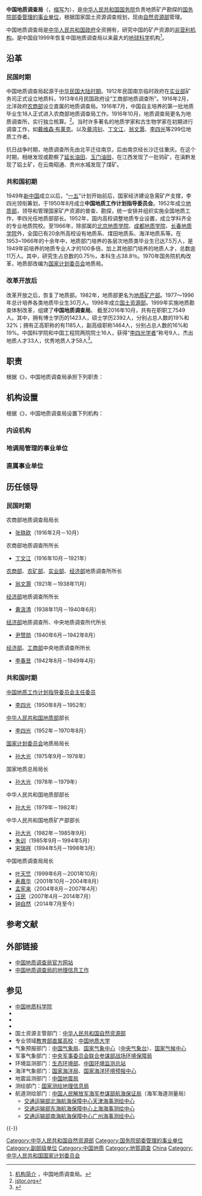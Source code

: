 {{Infobox PRCG|color=#014099
|机构名称 = 中国地质调查局
|标志1=National Emblem of the People's Republic of China (2).svg
|标志1说明=[[s:国务院关于国家行政机关和企业事业单位社会团体印章管理的规定|1999年规定]]：[[印章|印章]][[直径|直径]]4.5厘米，中央刊[[中华人民共和国国徽|国徽]]，由[[中华人民共和国国务院|国务院]]制发。
|职位1 = 局长
|人员1 = [[钟自然|钟自然]]
|职位2 = 副局长
|人员2 = [[李金发|李金发]]、{{wrap}}[[李朋德|李朋德]]、{{wrap}}[[牛之俊|牛之俊]]
|人数2 = 3 
|成立时间 = 1999年
|业务上级=[[中华人民共和国自然资源部|中华人民共和国自然资源部]]
|组织上级=[[中华人民共和国国务院|中华人民共和国国务院]]
|机构类型 = [[国务院部委管理的国家局|国务院部委管理的事业单位]]
|本级纪检监察 = [[中华人民共和国自然资源部#驻部纪检监察组|中央纪委国家监委驻自然资源部纪检监察组]]
 |行政级别 = 副部级
|地址1 = [[北京市|北京市]][[西城区|西城区]]阜外大街45号院
|邮编1 = 100037
|官网 = {{URL|https://www.cgs.gov.cn/}} 
|image1= China Geological Survey (20201210153401).jpg
|caption1 = 中国地质调查局机关（2020年12月）
}}
'''中国地质调查局'''（{{lang-en|China Geological Survey}}，[[缩写|缩写]]为'''{{lang|en|CGS}}'''），是[[中华人民共和国国务院|中华人民共和国国务院]]负责地质矿产勘探的[[国务院部委管理的国家局|国务院部委管理的事业单位]]，根据国家国土资源调查规划，现由[[中华人民共和国自然资源部|自然资源部]]管理。

中国地质调查局是[[中华人民共和国政府|中华人民共和国政府]]全资拥有，研究中国的矿产资源的[[非营利机构|非营利机构]]。是中国自1999年恢复中国地质调查局以来最大的[[地球科学|地球科学]]机构<ref>[http://www.cgs.gov.cn/gywm/jggk/13495.htm 机构简介] {{Wayback|url=http://www.cgs.gov.cn/gywm/jggk/13495.htm |date=20150518095405 }}，中国地质调查局。</ref>。

== 沿革 ==
=== 民国时期 ===
中国地质调查局起源于[[中华民国大陆时期|中华民国大陆时期]]。1912年民国南京临时政府在[[实业部|实业部]]矿务司正式设立地质科，1913年6月民国政府设“工商部地质调查所”。1916年2月，北洋政府[[农商部|农商部]]设立直属的地质调查局。1916年7月，中国自主培养的第一批地质毕业生18人正式进入农商部地质调查局工作。1916年10月，地质调查局更名为地质调查所，实行独立核算。<ref>[http://links.jstor.org/sici?sici=1651-3215%281921%293%3C305%3ATNGSOC%3E2.0.CO%3B2-N&size=LARGE jstor.org]</ref>。当时许多著名的地质学家和古生物学家在初期进行调查工作，如[[步達生|戴维森·布莱克]]。以及[[章鸿钊|章鸿钊]]、[[丁文江|丁文江]]、[[翁文灏|翁文灏]]、[[李四光|李四光]]等299位地质工作者。

抗日战争时期，地质调查所先由北平迁往南京，后由南京经长沙迁往重庆。在这个时期，相继发现或勘察了[[延长油田|延长油田]]、[[玉门油田|玉门油田]]，在江西发现了一批钨矿，在滇黔发现了铝土矿，在云南昭通、贵州水城发现了煤矿。

=== 共和国初期 ===
1949年[[新中国|新中国]]成立以后，“[[一五|一五]]”计划开始前后，国家经济建设急需矿产支撑，李四光领衔筹划，于1950年8月成立'''中国地质工作计划指导委员会'''。1952年成立[[地质矿产部|地质部]]，领导和管理国家矿产资源的普查、勘探，统一安排并组织实施全国地质工作，李四光任地质部部长。1952年，国内高校调整地质专业设置，成立学科齐全的专业地质院校。至1966年，除部属的[[北京地质学院|北京地质学院]]、[[成都地质学院|成都地质学院]]、[[长春地质学院|长春地质学院]]外，全国已有20余所高校设有地质系、煤田地质系、海洋地质系等。在1953~1966年的十余年中，地质部门培养的各层次地质类毕业生已达7.5万人，是1949年前培养的地质专业人才的100多倍，加上其他部门培养的地质人才，总数逾11万人。其中，研究生占总数的0.75％，本科生占38.8％。1970年国务院机构改革，地质部改编为[[国家计划委员会|国家计划委员会]]地质局。

=== 改革开放后 ===
改革开放之后，恢复了地质部。1982年，地质部更名为[[地质矿产部|地质矿产部]]。1977～1996年总计培养各类地质毕业生30万人。1998年成立[[国土资源部|国土资源部]]。1999年实施地质勘查体制改革，组建了'''中国地质调查局'''。 截至2016年10月，共有在职职工7549人。其中，拥有博士学历的1423人，硕士学历2392人，分别占总人数的19%和32%；拥有正高职称的有1185人，副高级职称1464人，分别占总人数的16%和19%。中国科学院和中国工程院两院院士16人，获得“[[李四光学者|李四光学者]]”称号9人，杰出地质人才33人，优秀地质人才58人<ref>{{Cite web |url=http://www.cgs.gov.cn/ddztt/cgs100/mtbb/201611/t20161111_416361.html |title=“中国地质调查百年历史回眸”， 来源:中国国土资源报 作者:《中国地质调查百年史纲》编写组 发布时间:2016-11-11 |accessdate=2017-01-02 |archive-date=2020-11-18 |archive-url=https://web.archive.org/web/20201118141755/https://www.cgs.gov.cn/ddztt/cgs100/mtbb/201611/t20161111_416361.html |dead-url=no }}</ref>。

== 职责 ==
根据《{{s|中国地质调查局主要职责内设机构和人员编制规定}}》，中国地质调查局承担下列职责：
{{columns-list|2|
# 统一部署和组织实施国家基础性、公益性地质调查和矿产资源远景评价工作；组织实施国家战略性矿产勘查工作和国家交办的部分重大工程建设前期地质勘查工作。
# 组织实施水文地质、工程地质和环境地质调查评价工作，开展地质环境监测和地质灾害调查、预报预警与专项防治。
# 开展前沿性、基础性地质研究，以及与地质调查和矿产勘查相关的应用研究；开展地质调查和矿产勘查新技术、新方法、新工艺的研究、引进与推广。
# 受自然资源部委托，组织拟订地质调查和矿产勘查技术规程、规范和标准；组织实施质量监督和重大项目监理。
# 建立地质调查和矿产勘查信息网络系统，开展地质资料信息、国土档案等社会公益服务工作。
# 开展与地质调查和矿产勘查相关的国际交流合作，以及利用国外矿产资源前期地质工作。
# 统一管理国家公益性地质调查队伍。对地方公益性地质调查队伍承担的国家地质调查工作实行项目联系、业务指导。对项目执行情况开展监督检查和成果管理。
# 承办自然资源部交办的其他事项。
}}

== 机构设置 ==
根据《{{s|中国地质调查局主要职责内设机构和人员编制规定}}》，中国地质调查局设置下列机构：
=== 内设机构 ===
{{columns-list|2|
* 办公室
* 总工程师室
* 财务部
* 基础调查部
* 资源评价部
* 水文地质环境地质部
* 科技外事部
* 装备部
* 人事教育部
* 监察审计室
* 直属机关党委
}}

=== 地调局管理的事业单位 ===
{{columns-list|2|
* [[中国地质调查局自然资源综合调查指挥中心|中国地质调查局自然资源综合调查指挥中心]]（正司局级）
}}

=== 直属事业单位 ===
{{columns-list|2|
* [[中国地质科学院|中国地质科学院]]（正司局级）
** [[中国地质科学院地球物理地球化学勘查研究所|中国地质科学院地球物理地球化学勘查研究所]]
** [[中国地质科学院地质研究所|中国地质科学院地质研究所]]
** [[中国地质科学院矿产资源研究所|中国地质科学院矿产资源研究所]]
** [[中国地质科学院地质力学研究所|中国地质科学院地质力学研究所]]
** [[中国地质科学院水文地质环境地质研究所|中国地质科学院水文地质环境地质研究所]]
** [[中国地质科学院岩溶地质研究所|中国地质科学院岩溶地质研究所]]
** [[中国地质科学院勘探技术研究所|中国地质科学院勘探技术研究所]]
** [[中国地质科学院国家地质实验测试中心|中国地质科学院国家地质实验测试中心]]
** [[中国地质科学院探矿工艺研究所|中国地质科学院探矿工艺研究所]]
** [[中国地质科学院郑州矿产综合利用研究所|中国地质科学院郑州矿产综合利用研究所]]
** [[中国地质科学院矿产综合利用研究所|中国地质科学院矿产综合利用研究所]]
* [[中国地质调查局发展研究中心|中国地质调查局发展研究中心（全国地质资料馆、自然资源部矿产勘查技术指导中心）]]
* [[中国地质调查局天津地质调查中心|中国地质调查局天津地质调查中心（华北地质科技创新中心）]]
* [[中国地质调查局沈阳地质调查中心|中国地质调查局沈阳地质调查中心（东北地质科技创新中心）]]
* [[中国地质调查局南京地质调查中心|中国地质调查局南京地质调查中心（华东地质科技创新中心）]]
* [[中国地质调查局武汉地质调查中心|中国地质调查局武汉地质调查中心（中南地质科技创新中心）]]
* [[中国地质调查局成都地质调查中心|中国地质调查局成都地质调查中心（西南地质科技创新中心）]]
* [[中国地质调查局西安地质调查中心|中国地质调查局西安地质调查中心（西北地质科技创新中心）]]
* [[广州海洋地质调查局|广州海洋地质调查局]]
* [[青岛海洋地质研究所|青岛海洋地质研究所]]
* [[中国自然资源航空物探遥感中心|中国自然资源航空物探遥感中心]]
* [[中国地质调查局油气资源调查中心|中国地质调查局油气资源调查中心]]
* [[中国环境监测院|中国地质环境监测院（自然资源部地质灾害应急技术指导中心）]]
* [[中国地质调查局水文地质环境地质调查中心|中国地质调查局水文地质环境地质调查中心]]
* [[自然资源实物地质资料中心|自然资源实物地质资料中心]]
* [[中国地质图书馆|中国地质图书馆（中国地质调查局地学文献中心）]]
* [[中国矿业报|中国矿业报社]]
* [[国家地质实验测试中心|国家地质实验测试中心]]
* [[北京探矿工程研究所|北京探矿工程研究所]]
}}

== 历任领导 ==
=== 民国时期 ===
; 农商部地质调查局局长
* [[张轶欧|张轶欧]]（1916年2月－10月）
; 农商部地质调查所所长
* [[丁文江|丁文江]]（1916年10月－1921年）
; [[中華民國農業部|农商部]]、[[农矿部|农矿部]]、[[中华民国实业部|实业部]]、[[中华民国经济部|经济部]]地质调查所所长
* [[翁文灏|翁文灏]]（1921年－1938年11月）
; [[中华民国经济部|经济部]]地质调查所所长
* [[黄汲清|黄汲清]]（1938年11月－1940年6月）
; [[中华民国经济部|经济部]]地质调查所、中央地质调查所代所长
* [[尹赞勋|尹赞勋]]（1940年6月－1942年8月）
; [[中华民国经济部|经济部]]、[[中华民国工商部|工商部]]中央地质调查所所长
* [[李春昱|李春昱]]（1942年8月－1949年4月）

=== 共和国时期 ===
; [[中国地质工作计划指导委员会|中国地质工作计划指导委员会]][[主任委员|主任委员]]
* [[李四光|李四光]]（1950年8月－1952年）
; [[中华人民共和国地质部|中华人民共和国地质部]]部长
*  [[李四光|李四光]]（1952年－1970年8月）
; [[国家计划委员会|国家计划委员会]]地质局局长
* [[孫大光_(1917年)|孙大光]]（1975年9月－1978年）
; 国家地质总局局长
* [[孫大光_(1917年)|孙大光]]（1978年－1979年）
; 中华人民共和国地质部部长
* [[孫大光_(1917年)|孙大光]]（1979年－1982年）
; 中华人民共和国地质矿产部部长
* [[孫大光_(1917年)|孙大光]]（1982年－1985年9月）
* [[朱训|朱训]]（1985年9月－1994年5月）
* [[宋瑞祥|宋瑞祥]]（1994年5月－1998年3月）
; 中国地质调查局局长
* [[叶天竺|叶天竺]]（1999年6月－2001年10月）
* [[寿嘉华|寿嘉华]]（2001年10月－2004年8月）
* [[孟宪来|孟宪来]]（2004年8月－2007年4月）
* [[汪民|汪民]]（2007年4月－2014年7月）
* [[钟自然|钟自然]]（2014年7月至今）

== 参考文献 ==
{{Reflist}}

== 外部链接 ==
* [http://www.cgs.gov.cn/ 中国地质调查局官方网站]{{Wayback|url=http://www.cgs.gov.cn/ |date=20201117155030 }}
* [http://www.gisdevelopment.net/application/geology/geomorphology/ma04296.htm 中国地质调查局的地理信息工作]{{Wayback|url=http://www.gisdevelopment.net/application/geology/geomorphology/ma04296.htm |date=20120717045701 }}

== 参见 ==
{{Portal|地球科学|中华民国|中华人民共和国}}
* [[中国地质科学院|中国地质科学院]]
* {{tsl|en|Cenozoic Research Laboratory|新生代地质与环境研究室}}
* {{tsl|en|Geology of China|中国地质}}
* {{tsl|en|List of geoscience organizations|地球科学机构名单}}
* 国土资源主管部门：[[中华人民共和国自然资源部|中华人民共和国自然资源部]]
* 专业领域[[教育部直属高校|教育部直属高校]]：[[中国地质大学|中国地质大学]]
* 气象预报部门：[[中国气象局|中国气象局]]、[[国家气象中心|国家气象中心]]（[[中央气象台|中央气象台]]）、[[国家气候中心|国家气候中心]]
* 军事气象部门：[[中央军事委员会联合参谋部战场环境保障局|中央军事委员会联合参谋部战场环境保障局]]
* 环境监测部门：[[中华人民共和国生态环境部|生态环境部]]、[[中国环境监测总站|中国环境监测总站]]
* 海洋气象部门：[[国家海洋局|国家海洋局]]、[[国家海洋环境预报中心|国家海洋环境预报中心]]
* 地震监测部门：[[中国地震局|中国地震局]]
* 测绘部门：[[国家测绘地理信息局|国家测绘地理信息局]]
* 航道测绘部门：[[中国人民解放军海军参谋部航海保证局|中国人民解放军海军参谋部航海保证局]]（海军海道测量局）
** [[交通运输部北海航海保障中心|交通运输部北海航海保障中心]][[天津海事测绘中心|天津海事测绘中心]]
** [[交通运输部东海航海保障中心|交通运输部东海航海保障中心]][[上海海事测绘中心|上海海事测绘中心]]
** [[交通运输部南海航海保障中心|交通运输部南海航海保障中心]][[广州海事测绘中心|广州海事测绘中心]]

{{-}}
{{s-start}}
{{s-off|[[国务院部委管理的国家局|国务院部委管理的国家局]]}}
{{s-before|[[中华人民共和国地质矿产部|中华人民共和国地质矿产部]]}}
{{s-title|国务院地质矿产勘察部门|1999年至今}}
{{s-inc}}
{{s-end}}
{{参照公务员法管理}}
{{中国地震}}

[[Category:中华人民共和国自然资源部|Category:中华人民共和国自然资源部]]
[[Category:国务院部委管理的事业单位|Category:国务院部委管理的事业单位]]
[[Category:副部级单位|Category:副部级单位]]
[[Category:中国地质|Category:中国地质]]
[[Category:地質調查|Category:地質調查]]
[[Category:國家地質機構|China]]
[[Category:中华人民共和国国家计划委员会|Category:中华人民共和国国家计划委员会]]